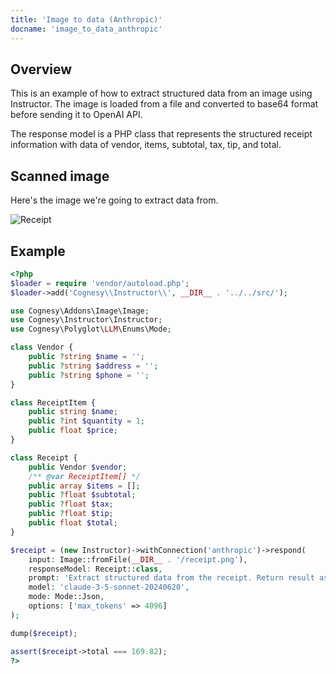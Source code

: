 ```yaml
---
title: 'Image to data (Anthropic)'
docname: 'image_to_data_anthropic'
---
```


## Overview

This is an example of how to extract structured data from an image using
Instructor. The image is loaded from a file and converted to base64 format
before sending it to OpenAI API.

The response model is a PHP class that represents the structured receipt
information with data of vendor, items, subtotal, tax, tip, and total.


## Scanned image

Here's the image we're going to extract data from.

![Receipt](/images/receipt.png)


## Example

```php
<?php
$loader = require 'vendor/autoload.php';
$loader->add('Cognesy\\Instructor\\', __DIR__ . '../../src/');

use Cognesy\Addons\Image\Image;
use Cognesy\Instructor\Instructor;
use Cognesy\Polyglot\LLM\Enums\Mode;

class Vendor {
    public ?string $name = '';
    public ?string $address = '';
    public ?string $phone = '';
}

class ReceiptItem {
    public string $name;
    public ?int $quantity = 1;
    public float $price;
}

class Receipt {
    public Vendor $vendor;
    /** @var ReceiptItem[] */
    public array $items = [];
    public ?float $subtotal;
    public ?float $tax;
    public ?float $tip;
    public float $total;
}

$receipt = (new Instructor)->withConnection('anthropic')->respond(
    input: Image::fromFile(__DIR__ . '/receipt.png'),
    responseModel: Receipt::class,
    prompt: 'Extract structured data from the receipt. Return result as JSON following this schema: <|json_schema|>',
    model: 'claude-3-5-sonnet-20240620',
    mode: Mode::Json,
    options: ['max_tokens' => 4096]
);

dump($receipt);

assert($receipt->total === 169.82);
?>
```
